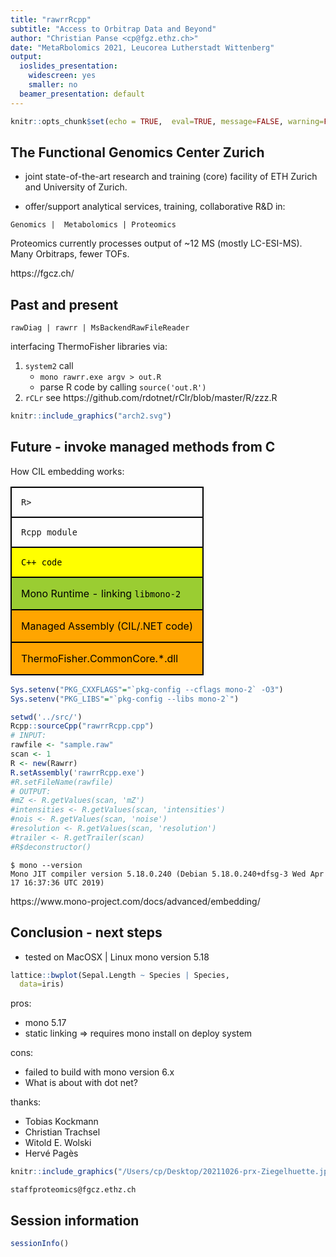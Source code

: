 ```yaml
---
title: "rawrrRcpp"
subtitle: "Access to Orbitrap Data and Beyond"
author: "Christian Panse <cp@fgz.ethz.ch>"
date: "MetaRbolomics 2021, Leucorea Lutherstadt Wittenberg"
output:
  ioslides_presentation:
    widescreen: yes
    smaller: no
  beamer_presentation: default
---
```


<style>
.forceBreak { -webkit-column-break-after: always; break-after: column; }
</style>

```r
knitr::opts_chunk$set(echo = TRUE,  eval=TRUE, message=FALSE, warning=FALSE)
```

## The Functional Genomics Center Zurich

- joint state-of-the-art research and training (core) facility of ETH Zurich and University of Zurich.

- offer/support analytical services, training, collaborative R&D in:

`Genomics |  Metabolomics | Proteomics`

Proteomics currently processes output of ~12 MS (mostly LC-ESI-MS). Many Orbitraps, fewer TOFs. 

https://fgcz.ch/ 


## Past and present {.smaller}

`rawDiag | rawrr | MsBackendRawFileReader`

<div class="columns-2">

interfacing ThermoFisher libraries via:

1. `system2` call
	+ `mono rawrr.exe argv > out.R` 
	+ parse R code by calling `source('out.R')`
2. `rCLr` see https://github.com/rdotnet/rClr/blob/master/R/zzz.R

```r
knitr::include_graphics("arch2.svg")
```
</div>



## Future - invoke managed methods from C {.smaller}

<div class="columns-2">
How CIL embedding works:

<table>
<tr style="border:2px solid black">
<td style="padding:15px">
`R>`
</td>
</tr>

<tr style="border:2px solid black">
<td style="padding:15px">
`Rcpp module`
</td>
</tr>

<tr style="background-color:yellow;color:black; border:2px solid black">
<td style="padding:15px">
`C++ code`
</td>
</tr>

<tr style="background-color:yellowgreen;color:black; border:2px solid black">
<td style="padding:15px">
Mono Runtime - linking `libmono-2`
</td>
</tr>

<tr style="background-color:orange;color:black; border:2px solid black">
<td style="padding:15px">
Managed Assembly
(CIL/.NET code)
</td>
</tr>

<tr style="background-color:orange;color:black; border:2px solid black">
<td style="padding:15px">
ThermoFisher.CommonCore.*.dll
</td>
</tr>

</table>


```r
Sys.setenv("PKG_CXXFLAGS"="`pkg-config --cflags mono-2` -O3")
Sys.setenv("PKG_LIBS"="`pkg-config --libs mono-2`")
```

```r
setwd('../src/')
Rcpp::sourceCpp("rawrrRcpp.cpp")
# INPUT:
rawfile <- "sample.raw"
scan <- 1
R <- new(Rawrr)
R.setAssembly('rawrrRcpp.exe')
#R.setFileName(rawfile)
# OUTPUT: 
#mZ <- R.getValues(scan, 'mZ')
#intensities <- R.getValues(scan, 'intensities')
#nois <- R.getValues(scan, 'noise')
#resolution <- R.getValues(scan, 'resolution')
#trailer <- R.getTrailer(scan)
#R$deconstructor()
```

</div>

```
$ mono --version
Mono JIT compiler version 5.18.0.240 (Debian 5.18.0.240+dfsg-3 Wed Apr 17 16:37:36 UTC 2019)
```

https://www.mono-project.com/docs/advanced/embedding/

## Conclusion - next steps {.build}

<div class="columns-2">
* tested on MacOSX | Linux mono version 5.18

```r
lattice::bwplot(Sepal.Length ~ Species | Species,
  data=iris)
```
pros:

* mono 5.17
* static linking => requires mono install on deploy system

cons:

* failed to build with mono version 6.x
* What is about with dot net?

thanks:

* Tobias Kockmann
* Christian Trachsel
* Witold E. Wolski
* Hervé Pagès 
</div>

<div class='note'>
```r
knitr::include_graphics("/Users/cp/Desktop/20211026-prx-Ziegelhuette.jpg")
```
`staffproteomics@fgcz.ethz.ch`
</div>

## Session information {.smaller}

```r
sessionInfo()
```

